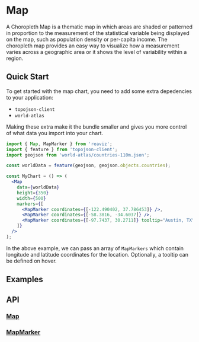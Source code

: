 
<Meta of={MapStory} />

# Map

A Choropleth Map is a thematic map in which areas are shaded or patterned in proportion to
the measurement of the statistical variable being displayed on the map, such as population
density or per-capita income. The choropleth map provides an easy way to visualize how a measurement
varies across a geographic area or it shows the level of variability within a region.

## Quick Start
To get started with the map chart, you need to add some extra depedencies to your application:

- `topojson-client`
- `world-atlas`

Making these extra make it the bundle smaller and gives you more control of what data
you import into your chart.

```jsx
import { Map, MapMarker } from 'reaviz';
import { feature } from 'topojson-client';
import geojson from 'world-atlas/countries-110m.json';

const worldData = feature(geojson, geojson.objects.countries);

const MyChart = () => (
  <Map
    data={worldData}
    height={350}
    width={500}
    markers={[
      <MapMarker coordinates={[-122.490402, 37.786453]} />,
      <MapMarker coordinates={[-58.3816, -34.6037]} />,
      <MapMarker coordinates={[-97.7437, 30.2711]} tooltip="Austin, TX" />
    ]}
  />
);
```

In the above example, we can pass an array of `MapMarkers` which
contain longitude and latitude coordinates for the location. Optionally,
a tooltip can be defined on hover.

## Examples
<ToggleCanvas of={MapStory.Simple} storybook="charts-map--simple" />

## API
### [Map](https://github.com/reaviz/reaviz/blob/master/src/Map/Map.tsx)
<PropsTable name="Map" />

### [MapMarker](https://github.com/reaviz/reaviz/blob/master/src/Map/MapMarker.tsx)
<PropsTable name="MapMarker" />
